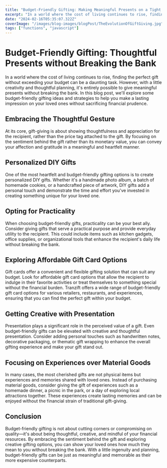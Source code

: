 ```yaml
---
title: "Budget-Friendly Gifting: Making Meaningful Presents on a Tight Budget"
excerpt: "In a world where the cost of living continues to rise, finding the perfect gift without exceeding your budget can be a daunting task. However, with a little creativity and thoughtful planning, it's entirely possible to give meaningful presents without breaking the bank."
date: "2024-02-16T05:35:07.322Z"
coverImage: "/images/blog-images/blogPost/TheEvolutionOfGiftGiving.jpg"
tags: ["functions", "javascript"]
---
```


# Budget-Friendly Gifting: Thoughtful Presents without Breaking the Bank

In a world where the cost of living continues to rise, finding the perfect gift without exceeding your budget can be a daunting task. However, with a little creativity and thoughtful planning, it's entirely possible to give meaningful presents without breaking the bank. In this blog post, we'll explore some budget-friendly gifting ideas and strategies to help you make a lasting impression on your loved ones without sacrificing financial prudence.

## Embracing the Thoughtful Gesture

At its core, gift-giving is about showing thoughtfulness and appreciation for the recipient, rather than the price tag attached to the gift. By focusing on the sentiment behind the gift rather than its monetary value, you can convey your affection and gratitude in a meaningful and heartfelt manner.

## Personalized DIY Gifts

One of the most heartfelt and budget-friendly gifting options is to create personalized DIY gifts. Whether it's a handmade photo album, a batch of homemade cookies, or a handcrafted piece of artwork, DIY gifts add a personal touch and demonstrate the time and effort you've invested in creating something unique for your loved one.

## Opting for Practicality

When choosing budget-friendly gifts, practicality can be your best ally. Consider giving gifts that serve a practical purpose and provide everyday utility to the recipient. This could include items such as kitchen gadgets, office supplies, or organizational tools that enhance the recipient's daily life without breaking the bank.

## Exploring Affordable Gift Card Options

Gift cards offer a convenient and flexible gifting solution that can suit any budget. Look for affordable gift card options that allow the recipient to indulge in their favorite activities or treat themselves to something special without the financial burden. Tranzift offers a wide range of budget-friendly gift card options for various retailers, restaurants, and experiences, ensuring that you can find the perfect gift within your budget.

## Getting Creative with Presentation

Presentation plays a significant role in the perceived value of a gift. Even budget-friendly gifts can be elevated with creative and thoughtful presentation. Consider adding personal touches such as handwritten notes, decorative packaging, or thematic gift wrapping to enhance the overall gifting experience and make your gift stand out.

## Focusing on Experiences over Material Goods

In many cases, the most cherished gifts are not physical items but experiences and memories shared with loved ones. Instead of purchasing material goods, consider giving the gift of experiences such as a homemade dinner, a picnic in the park, or a day of exploring local attractions together. These experiences create lasting memories and can be enjoyed without the financial strain of traditional gift-giving.

## Conclusion

Budget-friendly gifting is not about cutting corners or compromising on quality—it's about being thoughtful, creative, and mindful of your financial resources. By embracing the sentiment behind the gift and exploring creative gifting options, you can show your loved ones how much they mean to you without breaking the bank. With a little ingenuity and planning, budget-friendly gifts can be just as meaningful and memorable as their more expensive counterparts.
